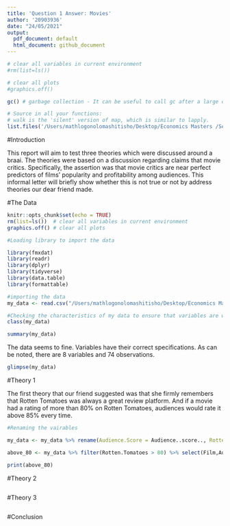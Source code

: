 ```yaml
---
title: 'Question 1 Answer: Movies'
author: '20903936'
date: "24/05/2021"
output:
  pdf_document: default
  html_document: github_document
---
```



```r

# clear all variables in current environment
#rm(list=ls())  

# clear all plots
#graphics.off() 

gc() # garbage collection - It can be useful to call gc after a large object has been removed, as this may prompt R to return memory to the operating system.

# Source in all your functions:
# walk is the 'silent' version of map, which is similar to lapply.
list.files('/Users/mathlogonolomashitisho/Desktop/Economics Masters /Semester 1/Data Science/20903936 Practical Test/20903936-Practical-Test-2021/Question 1/code', full.names = T, recursive = T) %>% as.list() %>% walk(~source(.))

```


#Introduction

This report will aim to test three theories which were discussed around a braai. The theories were based on a discussion regarding claims that movie critics. Specifically, the assertion was that movie critics are near perfect predictors of films' popularity and profitability among audiences. This informal letter will briefly show whether this is not true or not by address theories our dear friend made. 

#The Data 


```r
knitr::opts_chunk$set(echo = TRUE)
rm(list=ls())  # clear all variables in current environment
graphics.off() # clear all plots

#Loading library to import the data

library(fmxdat)
library(readr)
library(dplyr)
library(tidyverse)
library(data.table)
library(formattable)

#importing the data
my_data <- read.csv("/Users/mathlogonolomashitisho/Desktop/Economics Masters /Semester 1/Data Science/20903936 Practical Test/20903936-Practical-Test-2021/Question 1/data/Movies.csv")

#Checking the characteristics of my data to ensure that variables are well specified.
class(my_data)

summary(my_data)

```

The data seems to fine. Variables have their correct specifications. As can be noted, there are 8 variables and 74 observations.
```r

glimpse(my_data)
```

#Theory 1

The first theory that our friend suggested was that she firmly remembers that Rotten Tomatoes was always a great review platform. And if a movie had a rating of more than 80% on Rotten Tomatoes, audiences would rate it above 85% every time.

```r

#Renaming the vairables 

my_data <- my_data %>% rename(Audience.Score = Audience..score.., Rotten.Tomatoes = Rotten.Tomatoes..)

above_80 <- my_data %>% filter(Rotten.Tomatoes > 80) %>% select(Film,Audience.Score,Rotten.Tomatoes)

print(above_80)
```

#Theory 2 

```r


```

#Theory 3

```r


```

#Conclusion



